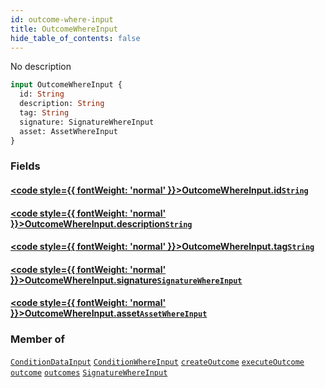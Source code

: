 ```yaml
---
id: outcome-where-input
title: OutcomeWhereInput
hide_table_of_contents: false
---
```








No description

```graphql
input OutcomeWhereInput {
  id: String
  description: String
  tag: String
  signature: SignatureWhereInput
  asset: AssetWhereInput
}
```


### Fields

#### [<code style={{ fontWeight: 'normal' }}>OutcomeWhereInput.<b>id</b></code>](#)<Bullet />[`String`](/docs/api/scalars/string) <Badge class="secondary" text="scalar"/>
> 
> 

#### [<code style={{ fontWeight: 'normal' }}>OutcomeWhereInput.<b>description</b></code>](#)<Bullet />[`String`](/docs/api/scalars/string) <Badge class="secondary" text="scalar"/>
> 
> 

#### [<code style={{ fontWeight: 'normal' }}>OutcomeWhereInput.<b>tag</b></code>](#)<Bullet />[`String`](/docs/api/scalars/string) <Badge class="secondary" text="scalar"/>
> 
> 

#### [<code style={{ fontWeight: 'normal' }}>OutcomeWhereInput.<b>signature</b></code>](#)<Bullet />[`SignatureWhereInput`](/docs/api/inputs/signature-where-input) <Badge class="secondary" text="input"/>
> 
> 

#### [<code style={{ fontWeight: 'normal' }}>OutcomeWhereInput.<b>asset</b></code>](#)<Bullet />[`AssetWhereInput`](/docs/api/inputs/asset-where-input) <Badge class="secondary" text="input"/>
> 
> 



### Member of

[`ConditionDataInput`](/docs/api/inputs/condition-data-input)  <Badge class="secondary" text="input"/><Bullet />[`ConditionWhereInput`](/docs/api/inputs/condition-where-input)  <Badge class="secondary" text="input"/><Bullet />[`createOutcome`](/docs/api/mutations/create-outcome)  <Badge class="secondary" text="mutation"/><Bullet />[`executeOutcome`](/docs/api/mutations/execute-outcome)  <Badge class="secondary" text="mutation"/><Bullet />[`outcome`](/docs/api/queries/outcome)  <Badge class="secondary" text="query"/><Bullet />[`outcomes`](/docs/api/queries/outcomes)  <Badge class="secondary" text="query"/><Bullet />[`SignatureWhereInput`](/docs/api/inputs/signature-where-input)  <Badge class="secondary" text="input"/>



